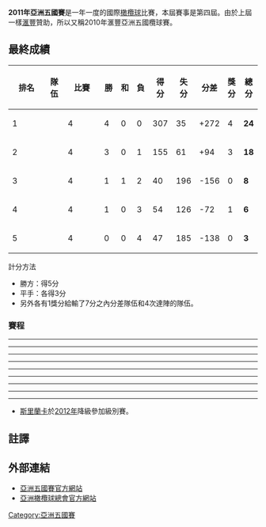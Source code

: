 '''2011年亞洲五國賽'''是一年一度的國際[[橄欖球|橄欖球]]比賽，本屆賽事是第四屆。由於上屆一樣[[滙豐|滙豐]]贊助，所以又稱2010年滙豐亞洲五國欖球賽。

==最終成績==
{| class="wikitable" style="text-align: center;"
!width="4%"| 排名
!width="12%"| 隊伍
!width="4%"| 比賽 
!width="4%"| 勝 
!width="4%"| 和
!width="4%"| 負 
!width="8%"| 得分 
!width="8%"| 失分 
!width="8%"| 分差
!width="8%"| 獎分
!width="12%"| 總分
|- bgcolor=#ccffcc
|1||align=left|{{Rug|JPN}}
|4||4||0||0||307||35||+272||4||'''24'''
|-
|2||align=left|{{Rug|HKG}}
|4||3||0||1||155||61||+94||3||'''18'''
|- 
|3||align=left|{{Rug|UAE}}
|4||1||1||2||40||196||-156||0||'''8'''
|-
|4||align=left|{{Rug|KAZ}}
|4||1||0||3||54||126||-72||1||'''6'''
|- bgcolor=#ffcccc
|5||align=left|{{Rug|SRI}}
|4||0||0||4||47||185||-138||0||'''3'''
|}

;計分方法
* 勝方：得5分
* 平手：各得3分
* 另外各有1獎分給輸了7分之內分差隊伍和4次達陣的隊伍。

===賽程===
{{rugbybox
|date= 2011年4月23日
|time= 16:00 
|home= {{ru-rt|SRI}}
|score= 13–13
|report= [https://web.archive.org/web/20120402184058/http://www.asian5nations.com/node/189 仔細]
|away= {{Rug|UAE}}
|try1=[[Eranga_Swarnatilleke|Swarnatilleke]] 45'<br />[[Nuwan_Hettiarachchi|Hettiarachchi]] 66'
|con1= [[Saliya_Kumara|Kumara]] (0/2) 
|pen1= [[Nuwan_Hettiarachchi|Hettiarachchi]] (1/2) 42'<br />[[Saliya_Kumara|Kumara]] (0/1)
|drop1=
|try2= [[Dan_Boatwright_(rugby_union)|Dan Boatwright]] 54'<br />[[Steve_Smith_(UAE_rugby_player)|Steve Smith]] 62'
|con2= 
|pen2= [[Jonathan_Grady|Jonathan Grady]] (1/2) 48'
|drop2=
|stadium= [[CR_&_FC_Grounds|CR & FC Grounds]], [[科倫坡|科倫坡]]
|attendance= 4,000+<ref>[http://www.thenational.ae/sport/rugby/uae-rugby-draw-13-13-with-sri-lanka-in-asian-five-nations-opener UAE rugby draw 13–13 with Sri Lanka in Asian Five Nations opener]</ref>
|referee= [[Anthony_Tobi_Lothian|Anthony Tobi Lothian]]}}

----

{{rugbybox
|date= 2011年4月23日
|time= 16:00
|home= {{ru-rt|KAZ}}
|score= 10–23
|report= [https://web.archive.org/web/20120402184058/http://www.asian5nations.com/node/189 仔細]
|away= {{Rug|HKG}}
|try1= [[Evgeniy_Shekurov|Evgeniy Shekurov]] 46'
|con1= [[Ildar_Abdrazakhov|Ildar Abdrazakhov]] (1/1)
|pen1= [[Maxim_Lifontov|Maxim Lifontov]] 16' (1/1)
|drop1=
|try2= [[湯姆·麥戈_(橄欖球員)|麥戈]] 17'<br>[[彼得·麥基|麥基]] 65'
|con2= [[基夫·羅伯森_(香港橄欖球員)|基夫]] (2/2)
|pen2=
|drop2=
|stadium= National University Stadium, [[阿拉木圖|阿拉木圖]]
|attendance=
|referee= }}

----
{{rugbybox
|date= 2011年4月29日
|time= 19:00
|home= {{ru-rt|UAE| name = 阿拉伯聯合大公國}}
|score=24–10
|report=[https://web.archive.org/web/20120402184058/http://www.asian5nations.com/node/189 仔細]
|away= {{Rug|KAZ}}
|try1=[[Munib_Haddad|Munib Haddad]] 31'<br />[[Andrew_Millar_(rugby_union)|Andrew Millar]] 70'
|con1=[[Jonathon_Grady|Jonathon Grady]](0/2) 
|pen1=[[Jonathon_Grady|Jonathon Grady]](4/4) 16', 18', 39', 46'
|drop1=
|try2=[[Sergey_Konev|Sergey Konev]] 27'<br />[[Daulet_Akymbekov|Daulet Akymbekov]] 75'
|con2=
|pen2=
|drop2=
|stadium= [[Zayed_Sports_City|Zayed Sports City]], [[阿布扎比|阿布扎比]]
|attendance=
|referee= }}

----
{{rugbybox
|date= 2011年4月30日
|time= 16:00
|home= {{ru-rt|HKG}}
|score=22–45
|report=[https://web.archive.org/web/20120402184058/http://www.asian5nations.com/node/189 仔細]
|away= {{Rug|JPN}}
|try1= [[馬克·古臣|古臣]] 51'<br>[[華路雲|華路雲]] 25'<br>[[艾力克斯·麥堅|麥堅]] 41'
|con1= [[湯姆·麥戈_(橄欖球員)|麥戈]] (2/2)
|pen1= [[基夫·羅伯森_(香港橄欖球員)|基夫]] 38' (1/1)
|drop1=
|try2=[[Holani_Ryu_Koriniasi|Holani]] 11'<br>{{link-en|肖恩·韋柏|Shaun Webb}} 19'<br>[[小野澤宏時|小野澤]] 32'<br>{{link-en|Alisi Tupuailai|Alisi Tupuailai}} 42', 44', 45'<br>[[麥可·李奇|李奇]] 55'
|con2={{link-en|雷恩·尼古拉斯|Ryan Nicholas}} (5/5)
|pen2=
|drop2=
|stadium= [[香港足球會球場|港會場]], [[香港|香港]]
|attendance=3,800
|referee= Harry Mason ([[新加坡|新加坡]])}}

----
{{rugbybox
|date= 2011年5月7日
|time= 19:00
|home= {{ru-rt|KAZ}}
|score=0–61
|report=[https://web.archive.org/web/20120402184058/http://www.asian5nations.com/node/189 仔細]
|away= {{Rug|JPN}}
|try1=
|con1=
|pen1=
|drop1=
|try2=[[賈斯汀·愛威斯|愛威斯]] 7'<br>[[木津武士|木津]] 3', 29', 47', 66'<br>[[立川剛士|立川]] 51 <br>[[平浩二_(橄欖球員)|平]] 38' [[田邊淳|田边]] 71'<br>{{link-en|Alisi Tupuailei|Alisi Tupuailei}} 79'
|con2=[[田邊淳|田边]] (4/4)<br>{{link-en|Shaun Webb|Shaun Webb}} (4/4)
|pen2=
|drop2=
|stadium= [[蘇帕查拉賽體育場|蘇帕查拉賽體育場]], [[曼谷|曼谷]]
|attendance=
|referee= [[Mohammad_Yusof|Mohammad Yusof]] ([[新加坡|新加坡]])}}

----
{{rugbybox
|date= 2011年5月7日
|time= 15:00 
|home= {{ru-rt|SRI}}
|score=3–48
|report=[https://web.archive.org/web/20120402184058/http://www.asian5nations.com/node/189 仔細]
|away= {{Rug|HKG}}
|try1=
|con1= 
|pen1= [[Saliya_Kumara|Saliya Kumara]] (1/1)
|drop1=
|try2=[[基夫·羅伯森_(香港橄欖球員)|基夫]] 5', 78'<br>[[李忠斯|李忠斯]] 12', 68'<br>[[Rowen_Varty|華路雲]] 34'<br>[[Tim_Alexander|阿歷山大]] 65'<br>[[Pale_Tauti|托烏迪]] 75'
|con2=[[基夫·羅伯森_(香港橄欖球員)|基夫]] (2/2)<br>[[湯姆·麥戈_(橄欖球員)|麥戈]] 68', 75', 78' (3/3)
|pen2=[[基夫·羅伯森_(香港橄欖球員)|基夫]] 41' (1/1)
|drop2=
|stadium= [[CR_&_FC_Grounds|CR & FC Grounds]], [[科倫坡|科倫坡]]
|attendance=
|referee= }}

----
{{rugbybox
|date= 2011年5月13日
|time= 20:00
|home= {{ru-rt|UAE|name=阿拉伯聯合大公國}}
|score=0–111
|report=[https://web.archive.org/web/20120402184058/http://www.asian5nations.com/node/189 仔細]
|away= {{Rug|JPN}}
|try1=
|con1=
|pen1=
|drop1=
|try2=
|con2=
|pen2=
|drop2=
|stadium= The Sevens, [[杜拜|杜拜]]
|attendance=2,000
|referee= }}

----
{{rugbybox
|date= 2011年5月14日
|time= 16:00
|home= {{ru-rt|KAZ}}
|score=34–18
|report=[https://web.archive.org/web/20120402184058/http://www.asian5nations.com/node/189 仔細]
|away= {{Rug|SRI}}
|try1= dmitriy tkachenky 11'<br>yevginiv shekurov 18'<br>[[Timur_Mashurov|Timur Mashurov]] 30',<br>[[Daulet_Akymbekov|Daulet Akymbekov]] 68'<br>pavel lenov 80'
|con1= maxim lifontov (4/5) 18', 68', 80'
|pen1= maxim lifontov (1/1) 70'
|drop1=
|try2= lasintha costa (2) 10', 24'
|con2= numon hettiarachchi (1/2) 24'
|pen2= numon hettiarachchi (2/2) 9'<br> 62'
|drop2=
|stadium= National University Stadium, [[阿拉木圖|阿拉木圖]]
|attendance=
|referee= }}

----
{{rugbybox
|date= 2011年5月21日
|time= 16:00 
|home= {{ru-rt|SRI}}
|score=13–90
|report=[https://web.archive.org/web/20120402184058/http://www.asian5nations.com/node/189 仔細]
|away= {{Rug|JPN}}
|try1=[[Nuwan_Hettiarachchi|Nuwan Hettiarachchi]] 10'
|con1=[[Saliya_Kumara|Saliya Kumara]] 10' (1/1)
|pen1=[[Roshan_Weeraratne|Roshan Weeraratne]] 39' (1/1)<br>[[Nuwan_Hettiarachchi|Nuwan Hettiarachchi]] 68'
|drop1=
|try2= [[宇薄岳央|宇薄]] 7'<br>[[Toetuu_Taufa|陶法]] 22'<br>{{link-en|Alisi Tupuailai|Alisi Tupuailai}} 28', 43', 63', 72'<br>[[田中史朗|田中]] 32', 39'<br>[[菊谷崇|菊谷]] 35', 50'<br>[[田邊淳|田边]] 66'<br>[[小野澤宏時|小野澤]] 80'
|con2={{link-en|Shaun Webb|Shaun Webb}} 22', 32', 35 (3/5)<br>[[田邊淳|田边]] 39', 43', 63', 66', 72'(5/5)
|pen2=
|drop2=
|stadium= [[CR_&_FC_Grounds|CR & FC Grounds]], [[科倫坡|科倫坡]]
|attendance=
|referee= [[James_Fitzgerald|James Fitzgerald]] ([[阿拉伯聯合大公國|阿聯酋]])}}

----
{{rugbybox
|date= 2011年5月21日
|time= 16:00
|home= {{ru-rt|HKG}}
|score=62–3
|report=[https://web.archive.org/web/20120402184058/http://www.asian5nations.com/node/189 仔細]
|away= {{Rug|UAE}}
|try1=[[Alex_Harris_(rugby_union)|哈里斯]] 15'<br>[[Pale_Tauti|托烏迪]] 18'<br>[[馬克·古臣|古臣]] 24'<br>[[Nigel_Hobler|荷巴]] 34'<br>[[Nick_Hewson|曉臣]] 49', 61'<br>[[Ross_Armour|艾摩亞]] 28', 78'<br>[[艾力克斯·麥堅|麥堅]] 66'<br>[[Jamie_Hood|荷迪]] 70'
|con1=[[基夫·羅伯森_(香港橄欖球員)|基夫]] 24', 39' (2/5)<br>[[湯姆·麥戈_(橄欖球員)|麥戈]] 49', 61', 70', 78' (4/5)
|pen1=
|drop1=
|try2=
|con2=
|pen2=[[Jonathon_Grady|Jonathon Grady]] 9' (1/1)
|drop2=
|stadium= [[香港足球會球場|港會場]], [[香港|香港]]
|attendance=
|referee= }}

*[[斯里蘭卡|斯里蘭卡]]於[[2012年亞洲五國賽|2012年]]降級參加級別賽。

== 註譯 ==
<references/>

==外部連結==
*[https://web.archive.org/web/20140517031310/http://asian5nations.com/ 亞洲五國賽官方網站]
*[http://www.arfu.com/ 亞洲橄欖球總會官方網站]{{Wayback|url=http://www.arfu.com/ |date=20200223205515 }}

{{亞洲五國賽}}

[[Category:亞洲五國賽|Category:亞洲五國賽]]